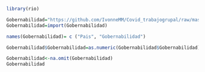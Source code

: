 ```r
library(rio)
```

```r
Gobernabilidad="https://github.com/IvonneMM/Covid_trabajogrupal/raw/master/Data_Extract_From_Worldwide_Governance_Indicators%20(2)%20(1)%20(2).xls"
Gobernabilidad=import(Gobernabilidad)
```

```r
names(Gobernabilidad)= c ("Pais", "Gobernabilidad")
```

```r
Gobernabilidad$Gobernabilidad=as.numeric(Gobernabilidad$Gobernabilidad)
```

```r
Gobernabilidad<-na.omit(Gobernabilidad)
Gobernabilidad
```

